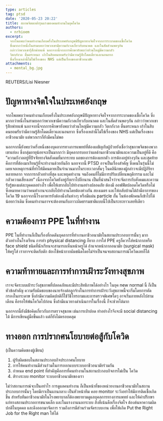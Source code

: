 ```yaml
---
type: articles
tag: ptsd
date: '2020-05-23 20:22'
title: สภาพจิตตกต่ำรุนแรงของคนทำงานในยุคโควิด
authors:
  - nrhioem
excerpt: 
  จากโพลพบว่าคนทำงานเกือบครึ่งในประเทศอังกฤษมีปัญหาทางจิตใจจากการระบาดของเชื้อโควิด
  ซึ่งมากกว่าหนึ่งในสามบอกว่าพวกเขามีความกังวลเกี่ยวกับอนาคต และในสัดส่วนพอๆกัน
  กล่าวว่าพวกเขารุ้สึกพ่ายแพ้ นอกจากนี้จากการศึกษายังพบว่าส่วนใหญ่มีความกลัว
  วิตกกังวล ตื่นตระหนก เก้าในสิบคนยอมรับว่ามีความรู้สึกโดดเดี่ยวและนอนยาก
  ซึ่งเรื่องเหล่านี้ไม่ใช่เรื่องของ NHS แต่เป็นเรื่องของอาชีวอนามัย
attachments:
  - mental_bg.jpg
---
```





<div style={{fontSize:`14px`, margin:`-1em 0 2em 0`}}>REUTERS/Lisi Niesner</div>

# ปัญหาทางจิตใจในประเทศอังกฤษ
จากโพลพบว่าคนทำงานเกือบครึ่งในประเทศอังกฤษมีปัญหาทางจิตใจจากการระบาดของเชื้อโควิด ซึ่งมากกว่าหนึ่งในสามบอกว่าพวกเขามีความกังวลเกี่ยวกับอนาคต และในสัดส่วนพอๆกัน กล่าวว่าพวกเขารุ้สึกพ่ายแพ้ นอกจากนี้จากการศึกษายังพบว่าส่วนใหญ่มีความกลัว วิตกกังวล ตื่นตระหนก เก้าในสิบคนยอมรับว่ามีความรู้สึกโดดเดี่ยวและนอนยาก ซึ่งเรื่องเหล่านี้ไม่ใช่เรื่องของ NHS แต่เป็นเรื่องของอาชีวอนามัย แต่พวกเราก็ยังมีคนไม่พอ

นอกจากนี้ยังพบว่าครึ่งหนึ่งของบุคลากรทางการแพทย์ที่ต้องเผชิญกับผู้ป่วยยังเชื่อว่าสุขภาพจิตของพวกเขาแย่ลง ซึ่งกลุ่มอายุน้อยจะเป็นมากกว่า มีบุคลากรบอกว่าผลด้านอาชีวอนามัยและความเป็นอยู่ที่ดี คือ ”ความกังวลอยู่ที่ปัจจัยทางจิตสังคมที่มากระทบ ผลของการต้องแยกตัว การต้องอยู่ห่างๆกัน และสุดท้ายคือการที่ต้องมาเรียนรู้ที่จะทำงานด้วยกันอีก นอกจากนี้ PTSD อาจเป็นเรื่องสำคัญ ซึ่งคนในรุ่นนี้ไม่เคยเจอเหตุการณ์ที่ทำให้มีคนตายเป็นจำนวนมากในระยะเวลาสั้นๆ ในคลินิกของผู้กล่าวจะมีปฏิกิริยาหลายหลาก จากการกลัวอย่างที่สุด และหยุดทำงาน จนถึงคนที่ไม่มีการปรับเปลี่ยนพฤติกรรม และไม่กลัวความเสี่ยงเลย” เนื่องจากโควิดยังอยู่กับเราไปอีกนาน เป็นที่น่าสนใจว่าจะจัดการกับสังคมและความรับรู้ของแต่ละบุคคลอย่างไร เพื่อให้เขากลับไปทำงานอย่างปลอดภัย ต้องมี ออฟฟิตปลอดโควิดหรือไม่ ซึ่งหมายความว่าคนทำงานจะกลับไปทำงานโดยต้องห่างกัน สองเมตร และให้กลับบ้านได้ถ้ามีอาการของ โควิด 19 นอกจากนี้โรงอาหารยังต้องนั่งกันห่างๆ หรือมีแผ่น particle กั้น ในห้องพักคนก็เข้าไปได้น้อยกว่าเดิม ซึ่งคนทำงานอาจจะต้องทนกับภาวะผิดธรรมชาติแบบนี้ไปเป็นระยะยาวเลยทีเดียว

# ความต้องการ PPE ในที่ทำงาน
PPE ในที่ทำงานก็เป็นเรื่องที่กดดันบุคลากรที่ทำงานอาชีวอนามัยในสถานประกอบการนั้นๆ มาก
ตัวอย่างในโรงเรียน การทำ physical distancing ก็ยาก การใส่ PPE ครูก็ควรใส่หน้ากากหรือ face shield ชนิดที่นักเรียนจะสามารถเห็นหน้าครูได้ ถ้าแจกหน้ากากอนามัย (surgical mask) ให้ครูใส่ เราอาจจะติดกับดัก ต้องใช้หน้ากากผิดชนิดโดยไม่จำเป็นจนจบสถานการณ์โควิดเลยก็ได้

# ความท้าทายและการทำการเฝ้าระวังทางสุขภาพ
เราจะจัดระบบเฝ้าระวังสุขภาพที่ปลอดภัยและมีประสิทธิภาพได้อย่างไร ในยุค new normal นี้ ก็เป็นหัวข้อสำคัญ ความรับผิดชอบของนายจ้างต่อลูกจ้างในการทำการเฝ้าระวังสุขภาพนี้จะเริ่มโดยการคัดกรองในกระดาษ ซึ่งถ้ามีความผิดปกติก็ใช้วิธีโทรถามและการตรวจพิเศษใดๆ อาจเริ่มภายหลังไปสามเดือน คือรอให้พ้นโควิดไปก่อน ซึ่งถ้ามีแนวทางดำเนินการในเรื่องนี้ ก็จะช่วยได้มาก

นอกจากนี้ยังมีข้อคิดเกี่ยวกับการตรวจสุขภพ เช่นการเป่าปอด ทำอย่างไรจึงจะมี social distancing ได้ มีการเขียนคู่มือขึ้นแล้ว แต่ก็ยังไม่ครอบคลุม

# ทางออก การปรากศนโยบายต่อสู้กับโควิด
(เป็นความคิดของผู้เขียน)
1. ผู้รับผิดชอบในสถานประกอบกิจประกาศนโยบาย
2. การให้คนทำงานมีส่วนร่วมในการออกแบบระบบอาชีวอนามัยร่วมกัน
3. กำหนด end point ที่สำคัญคือการที่คนทำงานในสถานปะกอบกิจการไม่เป็น โควิด
4. ส้รางระบบ monitor ระบบอาชีวอนามัยของเรา

ไม่ว่าสถานการณ์จะเป็นอย่าไร การดูแลคนทำงาน ก็เป็นหน้าที่ของหน่วยงานอาชีวอนามัยในสถานประกอบการนั้นๆ โดยมีเราเป็นแกนกลาง เป็นหัวหน้าทีม คอย monitor ระวังอย่าให้มีการติดเชื้อเกิดขึ้น สำหรับทีมอาชีวอนามัยในโรงพยาบาลก็ต้องพยายามดูแลบุคลการทางการแพทย์ และให้คำปรึกษาแก่ทางสถานประกอการขนาดเล็ก และในแรงงานนอกระบบ สิ่งที่เน้นคือเรื่องจิตใจ ต้องค้นหาความผิดปกติในบุคคล และดึงออกมาจัดการ รวมถึงการมีส่วนร่วมจัดระบบงาน เพื่อให้เกิด Put the Right Job for the Right man ให้ได้